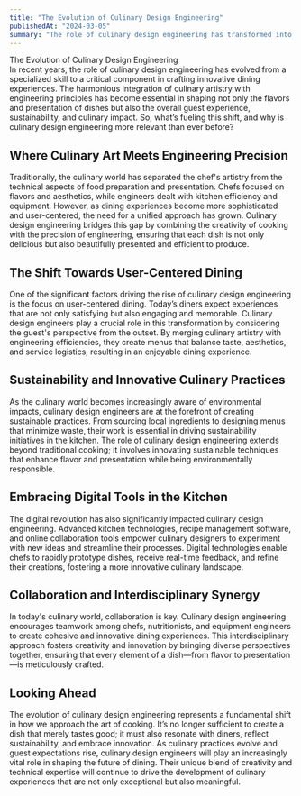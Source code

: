 ```yaml
---
title: "The Evolution of Culinary Design Engineering"
publishedAt: "2024-03-05"
summary: "The role of culinary design engineering has transformed into a vital aspect of creating innovative and exceptional dining experiences."
---
```


The Evolution of Culinary Design Engineering  
In recent years, the role of culinary design engineering has evolved from a specialized skill to a critical component in crafting innovative dining experiences. The harmonious integration of culinary artistry with engineering principles has become essential in shaping not only the flavors and presentation of dishes but also the overall guest experience, sustainability, and culinary impact. So, what’s fueling this shift, and why is culinary design engineering more relevant than ever before?

## Where Culinary Art Meets Engineering Precision

Traditionally, the culinary world has separated the chef's artistry from the technical aspects of food preparation and presentation. Chefs focused on flavors and aesthetics, while engineers dealt with kitchen efficiency and equipment. However, as dining experiences become more sophisticated and user-centered, the need for a unified approach has grown. Culinary design engineering bridges this gap by combining the creativity of cooking with the precision of engineering, ensuring that each dish is not only delicious but also beautifully presented and efficient to produce.

## The Shift Towards User-Centered Dining

One of the significant factors driving the rise of culinary design engineering is the focus on user-centered dining. Today’s diners expect experiences that are not only satisfying but also engaging and memorable. Culinary design engineers play a crucial role in this transformation by considering the guest's perspective from the outset. By merging culinary artistry with engineering efficiencies, they create menus that balance taste, aesthetics, and service logistics, resulting in an enjoyable dining experience.

## Sustainability and Innovative Culinary Practices

As the culinary world becomes increasingly aware of environmental impacts, culinary design engineers are at the forefront of creating sustainable practices. From sourcing local ingredients to designing menus that minimize waste, their work is essential in driving sustainability initiatives in the kitchen. The role of culinary design engineering extends beyond traditional cooking; it involves innovating sustainable techniques that enhance flavor and presentation while being environmentally responsible.

## Embracing Digital Tools in the Kitchen

The digital revolution has also significantly impacted culinary design engineering. Advanced kitchen technologies, recipe management software, and online collaboration tools empower culinary designers to experiment with new ideas and streamline their processes. Digital technologies enable chefs to rapidly prototype dishes, receive real-time feedback, and refine their creations, fostering a more innovative culinary landscape.

## Collaboration and Interdisciplinary Synergy

In today's culinary world, collaboration is key. Culinary design engineering encourages teamwork among chefs, nutritionists, and equipment engineers to create cohesive and innovative dining experiences. This interdisciplinary approach fosters creativity and innovation by bringing diverse perspectives together, ensuring that every element of a dish—from flavor to presentation—is meticulously crafted.

## Looking Ahead

The evolution of culinary design engineering represents a fundamental shift in how we approach the art of cooking. It’s no longer sufficient to create a dish that merely tastes good; it must also resonate with diners, reflect sustainability, and embrace innovation. As culinary practices evolve and guest expectations rise, culinary design engineers will play an increasingly vital role in shaping the future of dining. Their unique blend of creativity and technical expertise will continue to drive the development of culinary experiences that are not only exceptional but also meaningful.
